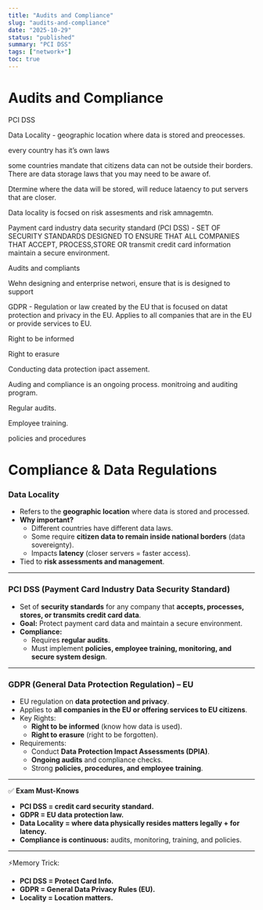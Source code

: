 ```yaml
---
title: "Audits and Compliance"
slug: "audits-and-compliance"
date: "2025-10-29"
status: "published"
summary: "PCI DSS"
tags: ["network+"]
toc: true
---
```


# Audits and Compliance

PCI DSS 

Data Locality - geographic location where data is stored and preocesses.  

every country has it’s own laws

some countries mandate that citizens data can not be outside their borders. There are data storage laws that you may need to be aware of. 

Dtermine where the data will be stored, will reduce lataency to put servers that are closer. 

Data locality is focsed on risk assesments and risk amnagemtn. 

Payment card industry data security standard (PCI DSS) - SET OF SECURITY STANDARDS DESIGNED TO ENSURE THAT ALL COMPANIES THAT ACCEPT, PROCESS,STORE OR transmit credit card information maintain a secure environment. 

Audits and compliants 

Wehn designing and enterprise networi, ensure that is is designed to support 

GDPR - Regulation or law created by the EU that is focused on datat protection and privacy in the EU. Applies to all companies that are in the EU or provide services to EU. 

Right to be informed 

Right to erasure 

Conducting data protection ipact assement. 

Auding and compliance is an ongoing process. monitroing and auditing program. 

Regular audits. 

Employee training. 

policies and procedures

# Compliance & Data Regulations

### Data Locality

- Refers to the **geographic location** where data is stored and processed.
- **Why important?**
    - Different countries have different data laws.
    - Some require **citizen data to remain inside national borders** (data sovereignty).
    - Impacts **latency** (closer servers = faster access).
- Tied to **risk assessments and management**.

---

### PCI DSS (Payment Card Industry Data Security Standard)

- Set of **security standards** for any company that **accepts, processes, stores, or transmits credit card data**.
- **Goal:** Protect payment card data and maintain a secure environment.
- **Compliance:**
    - Requires **regular audits**.
    - Must implement **policies, employee training, monitoring, and secure system design**.

---

### GDPR (General Data Protection Regulation) – EU

- EU regulation on **data protection and privacy**.
- Applies to **all companies in the EU or offering services to EU citizens**.
- Key Rights:
    - **Right to be informed** (know how data is used).
    - **Right to erasure** (right to be forgotten).
- Requirements:
    - Conduct **Data Protection Impact Assessments (DPIA)**.
    - **Ongoing audits** and compliance checks.
    - Strong **policies, procedures, and employee training**.

---

✅ **Exam Must-Knows**

- **PCI DSS = credit card security standard.**
- **GDPR = EU data protection law.**
- **Data Locality = where data physically resides matters legally + for latency.**
- **Compliance is continuous:** audits, monitoring, training, and policies.

---

⚡Memory Trick:

- **PCI DSS = Protect Card Info.**
- **GDPR = General Data Privacy Rules (EU).**
- **Locality = Location matters.**